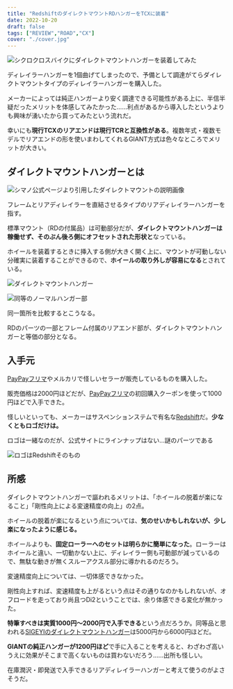 ```yaml
---
title: "RedshiftのダイレクトマウントRDハンガーをTCXに装着"
date: 2022-10-20
draft: false
tags: ["REVIEW","ROAD","CX"]
cover: "./cover.jpg"
---
```


![シクロクロスバイクにダイレクトマウントハンガーを装着してみた](./cover.jpg)

ディレイラーハンガーを1個曲げてしまったので、予備として調達がてらダイレクトマウントタイプのディレイラーハンガーを購入した。

メーカーによっては純正ハンガーより安く調達できる可能性がある上に、半信半疑だったメリットを体感してみたかった……利点があるから導入したというよりも興味が湧いたから買ってみたという流れだ。

幸いにも**現行TCXのリアエンドは現行TCRと互換性がある**。複数年式・複数モデルでリアエンドの形を使いまわしてくれるGIANT方式は色々なところでメリットが大きい。

## ダイレクトマウントハンガーとは

![シマノ公式ページより引用したダイレクトマウントの説明画像](./Tech_Image_DirectMount_01_jp.webp)

フレームとリアディレイラーを直結させるタイプのリアディレイラーハンガーを指す。

標準マウント（RDの付属品）は可動部分だが、**ダイレクトマウントハンガーは稼働せず、そのぶん後ろ側にオフセットされた形状と**なっている。

ホイールを装着するときに挿入する側が大きく開く上に、マウントが可動しない分確実に装着することができるので、**ホイールの取り外しが容易になる**とされている。

![ダイレクトマウントハンガー](./hanger.jpg)

![同等のノーマルハンガー部](./original.jpg)

同一箇所を比較するとこうなる。

RDのパーツの一部とフレーム付属のリアエンド部が、ダイレクトマウントハンガーと等価の部分となる。

## 入手元

[PayPayフリマ](https://paypayfleamarket.yahoo.co.jp/)やメルカリで怪しいセラーが販売しているものを購入した。

販売価格は2000円ほどだが、[PayPayフリマ](https://paypayfleamarket.yahoo.co.jp/)の初回購入クーポンを使って1000円ほどで入手できた。

<LinkBox url="https://paypayfleamarket.yahoo.co.jp/item/q1061589932" />

怪しいといっても、メーカーはサスペンションステムで有名な[Redshift](https://redshiftsports.com/)だ。**少なくともロゴだけは。**

<LinkBox url="https://redshiftsports.com/" />

ロゴは一緒なのだが、公式サイトにラインナップはない…謎のパーツである

![ロゴはRedshiftそのもの](./cover.jpg)

## 所感

ダイレクトマウントハンガーで謳われるメリットは、「ホイールの脱着が楽になること」「剛性向上による変速精度の向上」の2点。

ホイールの脱着が楽になるという点については、**気のせいかもしれないが、少し楽になったように感じる。**

ホイールよりも、**固定ローラーへのセットは明らかに簡単になった**。ローラーはホイールと違い、一切動かない上に、ディレイラー側も可動部が減っているので、無駄な動きが無くスルーアクスル部分に導かれるのだろう。

変速精度向上については、一切体感できなかった。

剛性向上すれば、変速精度も上がるという点はその通りなのかもしれないが、オフロードを走っており尚且つDi2ということでは、余り体感できる変化が無かった。

**特筆すべきは実質1000円～2000円で入手できる**という点だろうか。同等品と思われる[SIGEYIのダイレクトマウントハンガー](https://store.shopping.yahoo.co.jp/aris-c/suz-4589887630259.html)は5000円から6000円ほどだ。

**GIANTの純正ハンガーが1200円ほど**で手に入ることを考えると、わざわざ高いうえに効果がそこまで高くないものは買わないだろう……出所も怪しい。

在庫潤沢・即発送で入手できるリアディレイラーハンガーと考えて使うのがよさそうだ。
